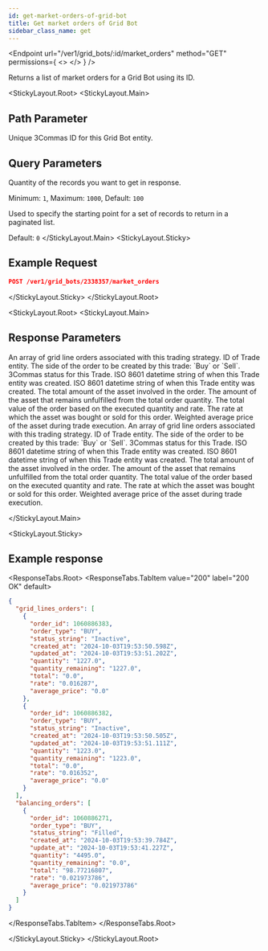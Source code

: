 ```yaml
---
id: get-market-orders-of-grid-bot
title: Get market orders of Grid Bot
sidebar_class_name: get
---
```



<Endpoint
  url="/ver1/grid_bots/:id/market_orders"
  method="GET"
  permissions={
    <>
      <Permission title="Permission" description="BOTS_READ" />
      <Permission title="Security" description="SIGNED" />
    </>
  }
/>

Returns a list of market orders for a Grid Bot using its ID.

<StickyLayout.Root>
<StickyLayout.Main>

## Path Parameter
<ApiParam name='id' type='integer' id="id" required>
   Unique 3Commas ID for this Grid Bot entity.
</ApiParam>

## Query Parameters

<ApiParam name='limit' type='integer' id="limit">
   Quantity of the records you want to get in response.
   
   Minimum: <code>1</code>, Maximum: <code>1000</code>, Default: <code>100</code>
</ApiParam>

<ApiParam name='offset' type='integer' id="offset">
   Used to specify the starting point for a set of records to return in a paginated list.
   
   Default: <code>0</code>
</ApiParam>
</StickyLayout.Main>
<StickyLayout.Sticky>

## Example Request 

```json
POST /ver1/grid_bots/2338357/market_orders
```
</StickyLayout.Sticky>
</StickyLayout.Root>

<StickyLayout.Root>
<StickyLayout.Main>

## Response Parameters

<ApiParam name="grid_lines_orders" type="object" id="grid_lines_orders">
An array of grid line orders associated with this trading strategy.
    <CollapsibleNestedParams>
    <ApiParam name='order_id' type='integer' id='order_id'>
      ID of Trade entity.
    </ApiParam>
    <ApiParam name='order_type' type='string' id='order_type'>
        The side of the order to be created by this trade: `Buy` or `Sell`.
    </ApiParam>
    <ApiParam name='status_string' type='string' id='status_string'>
      3Commas status for this Trade.
    </ApiParam>
    <ApiParam name='created_at' type='string' id='created_at'>
      ISO 8601 datetime string of when this Trade entity was created.
    </ApiParam>
    <ApiParam name='updated_at' type='string' id='updated_at'>
      ISO 8601 datetime string of when this Trade entity was created.
    </ApiParam>
    <ApiParam name='quantity' type='string' id='quantity'>
      The total amount of the asset involved in the order.
    </ApiParam>
    <ApiParam name='quantity_remaining' type='string' id='quantity_remaining'>
      The amount of the asset that remains unfulfilled from the total order quantity.
    </ApiParam>
    <ApiParam name='total' type='string' id='total'>
      The total value of the order based on the executed quantity and rate.
    </ApiParam>
    <ApiParam name='rate' type='string' id='rate'>
      The rate at which the asset was bought or sold for this order.
    </ApiParam>
    <ApiParam name='average_price' type='string' id='average_price'>
      Weighted average price of the asset during trade execution.
    </ApiParam>
    </CollapsibleNestedParams>
</ApiParam>
<ApiParam name="balancing_orders" type="object" id="balancing_orders">
An array of grid line orders associated with this trading strategy.
    <CollapsibleNestedParams>
    <ApiParam name='order_id' type='integer' id='order_id'>
      ID of Trade entity.
    </ApiParam>
    <ApiParam name='order_type' type='string' id='order_type'>
        The side of the order to be created by this trade: `Buy` or `Sell`.
    </ApiParam>
    <ApiParam name='status_string' type='string' id='status_string'>
      3Commas status for this Trade.
    </ApiParam>
    <ApiParam name='created_at' type='string' id='created_at'>
      ISO 8601 datetime string of when this Trade entity was created.
    </ApiParam>
    <ApiParam name='updated_at' type='string' id='updated_at'>
      ISO 8601 datetime string of when this Trade entity was created.
    </ApiParam>
    <ApiParam name='quantity' type='string' id='quantity'>
      The total amount of the asset involved in the order.
    </ApiParam>
    <ApiParam name='quantity_remaining' type='string' id='quantity_remaining'>
      The amount of the asset that remains unfulfilled from the total order quantity.
    </ApiParam>
    <ApiParam name='total' type='string' id='total'>
      The total value of the order based on the executed quantity and rate.
    </ApiParam>
    <ApiParam name='rate' type='string' id='rate'>
      The rate at which the asset was bought or sold for this order.
    </ApiParam>
    <ApiParam name='average_price' type='string' id='average_price'>
      Weighted average price of the asset during trade execution.
    </ApiParam>
    </CollapsibleNestedParams>
</ApiParam>

</StickyLayout.Main>

<StickyLayout.Sticky>
## Example response

<ResponseTabs.Root>
<ResponseTabs.TabItem value="200" label="200 OK" default>
```json
{
  "grid_lines_orders": [
    {
      "order_id": 1060886383,
      "order_type": "BUY",
      "status_string": "Inactive",
      "created_at": "2024-10-03T19:53:50.598Z",
      "updated_at": "2024-10-03T19:53:51.202Z",
      "quantity": "1227.0",
      "quantity_remaining": "1227.0",
      "total": "0.0",
      "rate": "0.016287",
      "average_price": "0.0"
    },
    {
      "order_id": 1060886382,
      "order_type": "BUY",
      "status_string": "Inactive",
      "created_at": "2024-10-03T19:53:50.505Z",
      "updated_at": "2024-10-03T19:53:51.111Z",
      "quantity": "1223.0",
      "quantity_remaining": "1223.0",
      "total": "0.0",
      "rate": "0.016352",
      "average_price": "0.0"
    }
  ],
  "balancing_orders": [
    {
      "order_id": 1060886271,
      "order_type": "BUY",
      "status_string": "Filled",
      "created_at": "2024-10-03T19:53:39.784Z",
      "update_at": "2024-10-03T19:53:41.227Z",
      "quantity": "4495.0",
      "quantity_remaining": "0.0",
      "total": "98.77216807",
      "rate": "0.021973786",
      "average_price": "0.021973786"
    }
  ]
}
```
</ResponseTabs.TabItem>
</ResponseTabs.Root>

</StickyLayout.Sticky>
</StickyLayout.Root>


